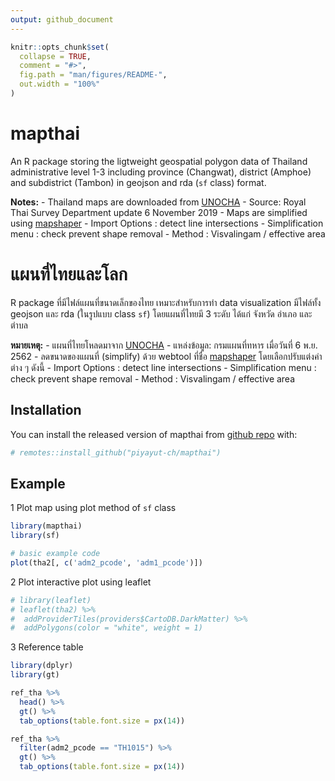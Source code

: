 ```yaml
---
output: github_document
---
```


```r
knitr::opts_chunk$set(
  collapse = TRUE,
  comment = "#>",
  fig.path = "man/figures/README-",
  out.width = "100%"
)
```

# mapthai
An R package storing the ligtweight geospatial polygon data of Thailand administrative level 1-3 including province (Changwat), district (Amphoe) and subdistrict (Tambon) in geojson and rda (`sf` class) format.

**Notes:**
- Thailand maps are downloaded from [UNOCHA](https://data.humdata.org/dataset/thailand-administrative-boundaries)
- Source: Royal Thai Survey Department update 6 November 2019
- Maps are simplified using [mapshaper](https://mapshaper.org)
  - Import Options : detect line intersections
  - Simplification menu : check prevent shape removal
  - Method : Visvalingam / effective area  


# แผนที่ไทยและโลก
R package ที่มีไฟล์แผนที่ขนาดเล็กของไทย เหมาะสำหรับการทำ data visualization มีไฟล์ทั้ง 
geojson และ rda (ในรูปแบบ class `sf`) โดยแผนที่ไทยมี 3 ระดับ ได้แก่ จังหวัด อำเภอ และตำบล

**หมายเหตุ:**
- แผนที่ไทยโหลดมาจาก [UNOCHA](https://data.humdata.org/dataset/thailand-administrative-boundaries)
- แหล่งข้อมูล: กรมแผนที่ทหาร เมื่อวันที่ 6 พ.ย. 2562
- ลดขนาดของแผนที่ (simplify) ด้วย webtool ที่ชื่อ [mapshaper](https://mapshaper.org)
  โดยเลือกปรับแต่งค่าต่าง ๆ ดังนี้
  - Import Options : detect line intersections
  - Simplification menu : check prevent shape removal
  - Method : Visvalingam / effective area


## Installation

You can install the released version of mapthai from [github repo](https://github.com/piyayut-ch/mapthai) with:

``` r
# remotes::install_github("piyayut-ch/mapthai")
```

## Example

1 Plot map using plot method of `sf` class
```r
library(mapthai)
library(sf)

# basic example code
plot(tha2[, c('adm2_pcode', 'adm1_pcode')]) 
```

2 Plot interactive plot using leaflet
```r
# library(leaflet)
# leaflet(tha2) %>%
#  addProviderTiles(providers$CartoDB.DarkMatter) %>%
#  addPolygons(color = "white", weight = 1)
```

3 Reference table
```r
library(dplyr)
library(gt)

ref_tha %>% 
  head() %>% 
  gt() %>% 
  tab_options(table.font.size = px(14))
```

```r
ref_tha %>% 
  filter(adm2_pcode == "TH1015") %>% 
  gt() %>%
  tab_options(table.font.size = px(14))
```

